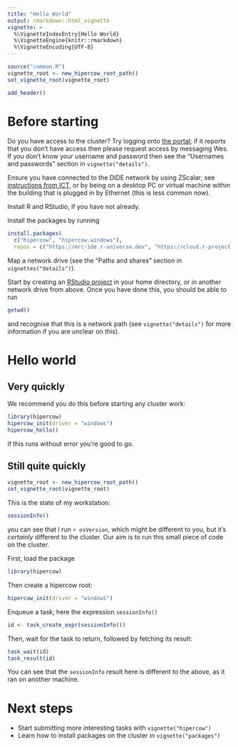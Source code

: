 ```yaml
---
title: "Hello World"
output: rmarkdown::html_vignette
vignette: >
  %\VignetteIndexEntry{Hello World}
  %\VignetteEngine{knitr::rmarkdown}
  %\VignetteEncoding{UTF-8}
---
```


```r
source("common.R")
vignette_root <- new_hipercow_root_path()
set_vignette_root(vignette_root)
```

```r
add_header()
```

# Before starting

Do you have access to the cluster?  Try logging onto [the portal](https://mrcdata.dide.ic.ac.uk/hpc/index.php); if it reports that you don't have access then please request access by messaging Wes.  If you don't know your username and password then see the "Usernames and passwords" section in `vignette("details")`.

Ensure you have connected to the DIDE network by using ZScalar; see [instructions from ICT](https://www.imperial.ac.uk/admin-services/ict/self-service/connect-communicate/remote-access/unified-access/), or by being on a desktop PC or virtual machine within the building that is plugged in by Ethernet (this is less common now).

Install R and RStudio, if you have not already.

Install the packages by running

```r
install.packages(
  c("hipercow", "hipercow.windows"),
  repos = c("https://mrc-ide.r-universe.dev", "https://cloud.r-project.org"))
```

Map a network drive (see the "Paths and shares" section in `vignettes("details")`).

Start by creating an [RStudio project](https://support.posit.co/hc/en-us/articles/200526207-Using-RStudio-Projects) in your home directory, or in another network drive from above.  Once you have done this, you should be able to run

```r
getwd()
```

and recognise that this is a network path (see `vignette("details")` for more information if you are unclear on this).

# Hello world

## Very quickly

We recommend you do this before starting any cluster work:

```r
library(hipercow)
hipercow_init(driver = "windows")
hipercow_hello()
```

if this runs without error you're good to go.

## Still quite quickly

```r
vignette_root <- new_hipercow_root_path()
set_vignette_root(vignette_root)
```

This is the state of my workstation:

```r
sessionInfo()
```

you can see that I run `r osVersion`, which might be different to you, but it's *certainly* different to the cluster. Our aim is to run this small piece of code on the cluster.

First, load the package

```r
library(hipercow)
```

Then create a hipercow root:

```r
hipercow_init(driver = "windows")
```

Enqueue a task; here the expression `sessionInfo()`

```r
id <- task_create_expr(sessionInfo())
```

Then, wait for the task to return, followed by fetching its result:

```r
task_wait(id)
task_result(id)
```

You can see that the `sessionInfo` result here is different to the above, as it ran on another machine.

# Next steps

* Start submitting more interesting tasks with `vignette("hipercow")`
* Learn how to install packages on the cluster in `vignette("packages")`
